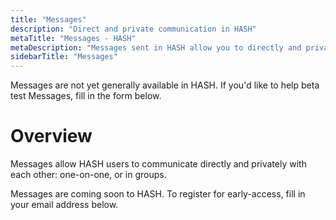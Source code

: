 ```yaml
---
title: "Messages"
description: "Direct and private communication in HASH"
metaTitle: "Messages - HASH"
metaDescription: "Messages sent in HASH allow you to directly and privately communicate with one or more other users."
sidebarTitle: "Messages"
---
```


<Callout style="information" type="coming-soon">
  Messages are not yet generally available in HASH. If you'd like to help beta
  test Messages, fill in the form below.
</Callout>

# Overview

Messages allow HASH users to communicate directly and privately with each other: one-on-one, or in groups.

Messages are coming soon to HASH. To register for early-access, fill in your email address below.